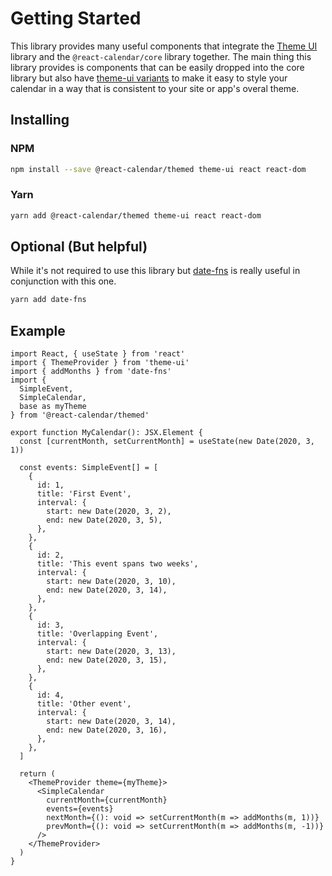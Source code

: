 
<Meta title="Themed/Getting Started" />

# Getting Started

This library provides many useful components that integrate the [Theme UI](https://theme-ui.com) library and 
the `@react-calendar/core` library together. The main thing this library provides is components that can be easily 
dropped into the core library but also have [theme-ui variants](https://theme-ui.com/guides/variants) to make it
easy to style your calendar in a way that is consistent to your site or app's overal theme.

## Installing 

### NPM 

```bash 
npm install --save @react-calendar/themed theme-ui react react-dom
```

### Yarn

```bash
yarn add @react-calendar/themed theme-ui react react-dom
```

## Optional (But helpful)

While it's not required to use this library but [date-fns](https://date-fns.org/) 
is really useful in conjunction with this one. 

```bash
yarn add date-fns 
```

## Example 

```tsx dark 
import React, { useState } from 'react'
import { ThemeProvider } from 'theme-ui'
import { addMonths } from 'date-fns'
import { 
  SimpleEvent, 
  SimpleCalendar,
  base as myTheme
} from '@react-calendar/themed'

export function MyCalendar(): JSX.Element {
  const [currentMonth, setCurrentMonth] = useState(new Date(2020, 3, 1))

  const events: SimpleEvent[] = [
    {
      id: 1,
      title: 'First Event',
      interval: {
        start: new Date(2020, 3, 2),
        end: new Date(2020, 3, 5),
      },
    },
    {
      id: 2,
      title: 'This event spans two weeks',
      interval: {
        start: new Date(2020, 3, 10),
        end: new Date(2020, 3, 14),
      },
    },
    {
      id: 3,
      title: 'Overlapping Event',
      interval: {
        start: new Date(2020, 3, 13),
        end: new Date(2020, 3, 15),
      },
    },
    {
      id: 4,
      title: 'Other event',
      interval: {
        start: new Date(2020, 3, 14),
        end: new Date(2020, 3, 16),
      },
    },
  ]

  return (
    <ThemeProvider theme={myTheme}>
      <SimpleCalendar
        currentMonth={currentMonth}
        events={events}
        nextMonth={(): void => setCurrentMonth(m => addMonths(m, 1))}
        prevMonth={(): void => setCurrentMonth(m => addMonths(m, -1))}
      />
    </ThemeProvider>
  )
}
```